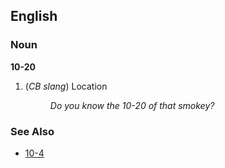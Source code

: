 ==English==

===Noun===
'''10-20'''

# (''CB slang'') Location
#: ''Do you know the 10-20 of that smokey?''

===See Also===
*[[10-4]]